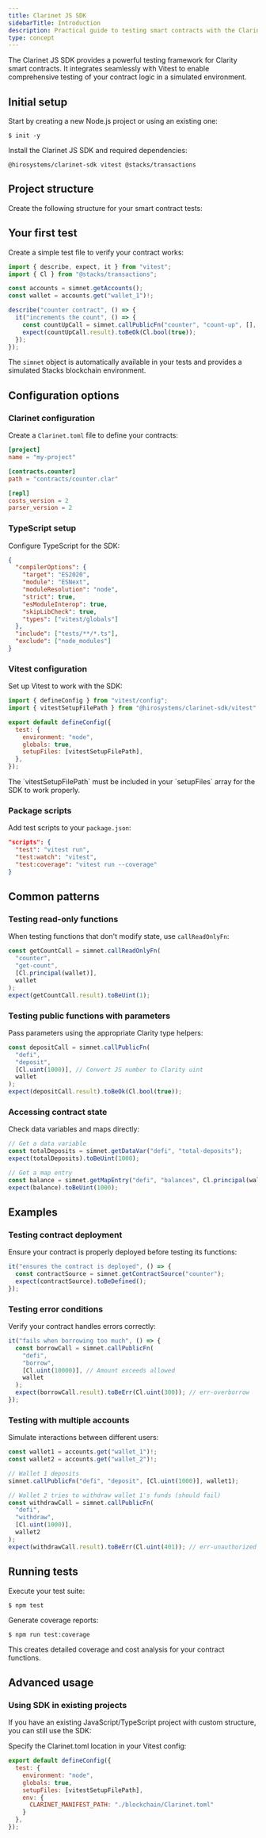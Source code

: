 ```yaml
---
title: Clarinet JS SDK
sidebarTitle: Introduction
description: Practical guide to testing smart contracts with the Clarinet JS SDK
type: concept
---
```




The Clarinet JS SDK provides a powerful testing framework for Clarity smart contracts. It integrates seamlessly with Vitest to enable comprehensive testing of your contract logic in a simulated environment.

## Initial setup

Start by creating a new Node.js project or using an existing one:

```package-install
$ init -y
```

Install the Clarinet JS SDK and required dependencies:

```package-install
@hirosystems/clarinet-sdk vitest @stacks/transactions
```

## Project structure

Create the following structure for your smart contract tests:

<Files className='font-fono pointer-events-none bg-background'>
  <Folder name="my-project" defaultOpen>
    <Folder name="contracts" defaultOpen>
      <File name="counter.clar" />
    </Folder>
    <Folder name="tests" defaultOpen>
      <File name="counter.test.ts" />
    </Folder>
    <File name="Clarinet.toml" />
    <File name="package.json" />
    <File name="tsconfig.json" />
    <File name="vitest.config.js" />
  </Folder>
</Files>

## Your first test

Create a simple test file to verify your contract works:

```ts tests/counter.test.ts
import { describe, expect, it } from "vitest";
import { Cl } from "@stacks/transactions";

const accounts = simnet.getAccounts();
const wallet = accounts.get("wallet_1")!;

describe("counter contract", () => {
  it("increments the count", () => {
    const countUpCall = simnet.callPublicFn("counter", "count-up", [], wallet);
    expect(countUpCall.result).toBeOk(Cl.bool(true));
  });
});
```

The `simnet` object is automatically available in your tests and provides a simulated Stacks blockchain environment.

## Configuration options

### Clarinet configuration

Create a `Clarinet.toml` file to define your contracts:

```toml Clarinet.toml
[project]
name = "my-project"

[contracts.counter]
path = "contracts/counter.clar"

[repl]
costs_version = 2
parser_version = 2
```

### TypeScript setup

Configure TypeScript for the SDK:

```json tsconfig.json
{
  "compilerOptions": {
    "target": "ES2020",
    "module": "ESNext",
    "moduleResolution": "node",
    "strict": true,
    "esModuleInterop": true,
    "skipLibCheck": true,
    "types": ["vitest/globals"]
  },
  "include": ["tests/**/*.ts"],
  "exclude": ["node_modules"]
}
```

### Vitest configuration

Set up Vitest to work with the SDK:

```js vitest.config.js
import { defineConfig } from "vitest/config";
import { vitestSetupFilePath } from "@hirosystems/clarinet-sdk/vitest";

export default defineConfig({
  test: {
    environment: "node",
    globals: true,
    setupFiles: [vitestSetupFilePath],
  },
});
```

<Callout type="warn" title="Important">
The `vitestSetupFilePath` must be included in your `setupFiles` array for the SDK to work properly.
</Callout>

### Package scripts

Add test scripts to your `package.json`:

```json package.json
"scripts": {
  "test": "vitest run",
  "test:watch": "vitest",
  "test:coverage": "vitest run --coverage"
}
```

## Common patterns

### Testing read-only functions

When testing functions that don't modify state, use `callReadOnlyFn`:

```ts
const getCountCall = simnet.callReadOnlyFn(
  "counter",
  "get-count",
  [Cl.principal(wallet)],
  wallet
);
expect(getCountCall.result).toBeUint(1);
```

### Testing public functions with parameters

Pass parameters using the appropriate Clarity type helpers:

```ts
const depositCall = simnet.callPublicFn(
  "defi",
  "deposit",
  [Cl.uint(1000)], // Convert JS number to Clarity uint
  wallet
);
expect(depositCall.result).toBeOk(Cl.bool(true));
```

### Accessing contract state

Check data variables and maps directly:

```ts
// Get a data variable
const totalDeposits = simnet.getDataVar("defi", "total-deposits");
expect(totalDeposits).toBeUint(1000);

// Get a map entry
const balance = simnet.getMapEntry("defi", "balances", Cl.principal(wallet));
expect(balance).toBeUint(1000);
```

## Examples

### Testing contract deployment

Ensure your contract is properly deployed before testing its functions:

```ts
it("ensures the contract is deployed", () => {
  const contractSource = simnet.getContractSource("counter");
  expect(contractSource).toBeDefined();
});
```

### Testing error conditions

Verify your contract handles errors correctly:

```ts
it("fails when borrowing too much", () => {
  const borrowCall = simnet.callPublicFn(
    "defi",
    "borrow",
    [Cl.uint(10000)], // Amount exceeds allowed
    wallet
  );
  expect(borrowCall.result).toBeErr(Cl.uint(300)); // err-overborrow
});
```

### Testing with multiple accounts

Simulate interactions between different users:

```ts
const wallet1 = accounts.get("wallet_1")!;
const wallet2 = accounts.get("wallet_2")!;

// Wallet 1 deposits
simnet.callPublicFn("defi", "deposit", [Cl.uint(1000)], wallet1);

// Wallet 2 tries to withdraw wallet 1's funds (should fail)
const withdrawCall = simnet.callPublicFn(
  "defi",
  "withdraw",
  [Cl.uint(1000)],
  wallet2
);
expect(withdrawCall.result).toBeErr(Cl.uint(401)); // err-unauthorized
```

## Running tests

Execute your test suite:

```terminal
$ npm test
```

Generate coverage reports:

```terminal
$ npm run test:coverage
```

This creates detailed coverage and cost analysis for your contract functions.

## Advanced usage

### Using SDK in existing projects

If you have an existing JavaScript/TypeScript project with custom structure, you can still use the SDK:

<Files className='font-fono pointer-events-none bg-background'>
  <Folder name="my-app" defaultOpen>
    <Folder name="blockchain" defaultOpen>
      <Folder name="contracts">
        <File name="token.clar" />
      </Folder>
      <Folder name="tests">
        <File name="token.test.ts" />
      </Folder>
      <File name="Clarinet.toml" />
    </Folder>
    <Folder name="frontend">
      <File name="App.tsx" />
    </Folder>
    <File name="package.json" />
    <File name="vitest.config.js" />
  </Folder>
</Files>

Specify the Clarinet.toml location in your Vitest config:

```js vitest.config.js
export default defineConfig({
  test: {
    environment: "node",
    globals: true,
    setupFiles: [vitestSetupFilePath],
    env: {
      CLARINET_MANIFEST_PATH: "./blockchain/Clarinet.toml"
    }
  },
});
```